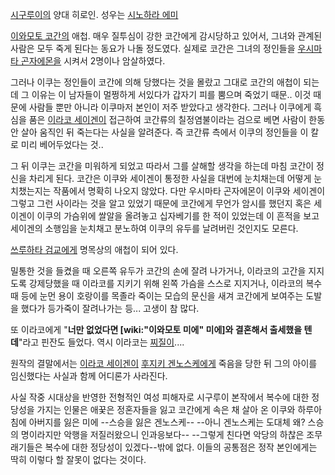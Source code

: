 [[시구루이]]의 양대 히로인. 성우는 [[시노하라 에미]]

[[이와모토 코간]]의 애첩. 매우 질투심이 강한 코간에게 감시당하고 있어서, 그녀와 관계된 사람은 모두 죽게 된다는 동요가 나돌 정도였다. 실제로 코간은 그녀의 정인들을 [[우시마타 곤자에몬]]을 시켜서 2명이나 암살하였다.

그러나 이쿠는 정인들이 코간에 의해 당했다는 것을 몰랐고 그대로 코간의 애첩이 되는데 그 이유는 이 남자들이 멀쩡하게 서있다가 갑자기 피를 뿜으며 죽었기 때문.. 이것 때문에 사람들 뿐만 아니라 이쿠마저 본인이 저주 받았다고 생각한다. 그러나 이쿠에게 흑심을 품은 [[이라코 세이겐]]이 접근하여 코간류의 칠정염불이라는 검으로 베면 사람이 한동안 살아 움직인 뒤 죽는다는 사실을 알려준다. 즉 코간류 측에서 이쿠의 정인들을 이 칼로 미리 베어두었다는 것.. 

그 뒤 이쿠는 코간을 미워하게 되었고 따라서 그를 살해할 생각을 하는데 마침 코간이 정신을 차리게 된다. 코간은 이쿠와 세이겐이 통정한 사실을 대번에 눈치채는데 어떻게 눈치챘는지는 작품에서 명확히 나오지 않았다. 다만 우시마타 곤자에몬이 이쿠와 세이겐이 그렇고 그런 사이라는 것을 알고 있었기 때문에 코간에게 무언가 암시를 했던지 혹은 세이겐이 이쿠의 가슴위에 쌀알을 올려놓고 십자베기를 한 적이 있었는데 이 흔적을 보고 세이겐의 소행임을 눈치채고 분노하여 이쿠의 유두를 날려버린 것인지도 모른다.

[[쓰루하타 검교]]에게 명목상의 애첩이 되어 있다.

밀통한 것을 들켰을 때 오른쪽 유두가 코간의 손에 잘려 나가거나, 이라코의 고간을 지지도록 강제당했을 때 이라코를 지키기 위해 왼쪽 가슴을 스스로 지지거나, 이라코의 복수 때 등에 눈먼 용이 호랑이를 목졸라 죽이는 모습의 문신을 새겨 코간에게 보여주는 도발을 했다가 등가죽이 잘려나가는 등... 고생이 참 많다.

또 이라코에게 "'''너만 없었다면 [wiki:"이와모토 미에" 미에]와 결혼해서 출세했을 텐데'''"라고 핀잔도 들었다. 역시 이라코는 [[찌질이]]....

원작의 결말에서는 [[이라코 세이겐]]이 [[후지키 겐노스케]]에게 죽음을 당한 뒤 그의 아이를 임신했다는 사실과 함께 어디론가 사라진다.

사실 작중 시대상을 반영한 전형적인 여성 피해자로 시구루이 본작에서 복수에 대한 정당성을 가지는 인물은 애꿎은 정혼자들을 잃고 코간에게 속은 채 살아 온 이쿠와 하루아침에 아버지를 잃은 미에 --스승을 잃은 겐노스케-- --아니 겐노스케는 도대체 왜? 스승의 명이라지만 악행을 저질러왔으니 인과응보다-- --그렇게 친다면 악당의 하찮은 조무래기들은 복수에 대한 정당성이 있겠다--밖에 없다. 이들의 공통점은 정작 본인에게는 딱히 이렇다 할 잘못이 없다는 것이다.
